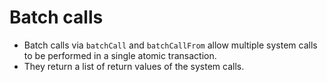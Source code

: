 # Batch calls

- Batch calls via `batchCall` and `batchCallFrom` allow multiple system calls to be performed in a single atomic transaction.
- They return a list of return values of the system calls.
